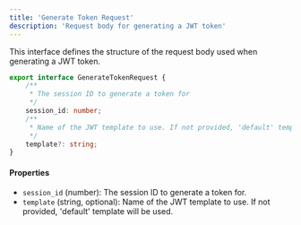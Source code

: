 ```yaml
---
title: 'Generate Token Request'
description: 'Request body for generating a JWT token'
---
```


This interface defines the structure of the request body used when generating a JWT token.

```typescript
export interface GenerateTokenRequest {
    /**
     * The session ID to generate a token for
     */
    session_id: number;
    /**
     * Name of the JWT template to use. If not provided, 'default' template will be used.
     */
    template?: string;
}
```

#### Properties

- `session_id` (number): The session ID to generate a token for.
- `template` (string, optional): Name of the JWT template to use. If not provided, 'default' template will be used.
